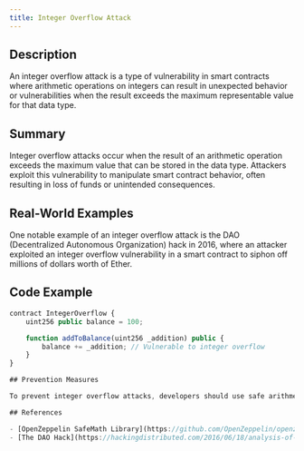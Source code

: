 ```yaml
---
title: Integer Overflow Attack
---
```


## Description

An integer overflow attack is a type of vulnerability in smart contracts where arithmetic operations on integers can result in unexpected behavior or vulnerabilities when the result exceeds the maximum representable value for that data type.

## Summary

Integer overflow attacks occur when the result of an arithmetic operation exceeds the maximum value that can be stored in the data type. Attackers exploit this vulnerability to manipulate smart contract behavior, often resulting in loss of funds or unintended consequences.

## Real-World Examples

One notable example of an integer overflow attack is the DAO (Decentralized Autonomous Organization) hack in 2016, where an attacker exploited an integer overflow vulnerability in a smart contract to siphon off millions of dollars worth of Ether.

## Code Example

```javascript
contract IntegerOverflow {
    uint256 public balance = 100;

    function addToBalance(uint256 _addition) public {
        balance += _addition; // Vulnerable to integer overflow
    }
}

## Prevention Measures

To prevent integer overflow attacks, developers should use safe arithmetic libraries, perform bounds checking, and use data types with fixed sizes. Additionally, using libraries such as SafeMath in Solidity can help mitigate this vulnerability.

## References

- [OpenZeppelin SafeMath Library](https://github.com/OpenZeppelin/openzeppelin-contracts/blob/master/contracts/utils/math/SafeMath.sol): Safe arithmetic operations library for Solidity.
- [The DAO Hack](https://hackingdistributed.com/2016/06/18/analysis-of-the-dao-exploit/): Analysis of the DAO hack and the integer overflow vulnerability exploited by the attacker.
